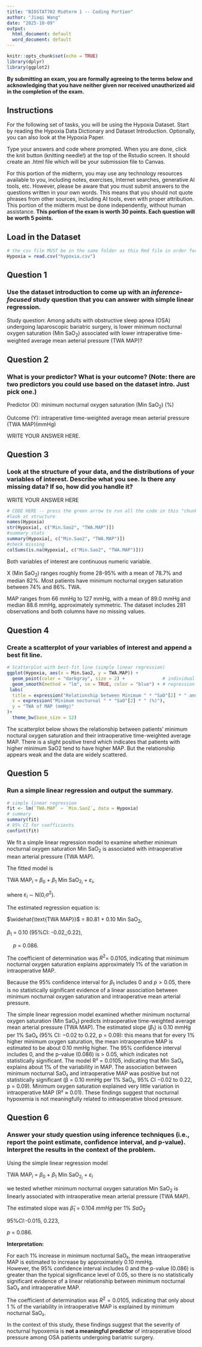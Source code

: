 ```yaml
---
title: "BIOSTAT702 Midterm 1 -- Coding Portion"
author: "Jiaqi Wang"
date: "2025-10-09"
output:
  html_document: default
  word_document: default
---
```


```r
knitr::opts_chunk$set(echo = TRUE)
library(dplyr)
library(ggplot2)
```

**By submitting an exam, you are formally agreeing to the terms below and acknowledging that you have neither given nor received unauthorized aid in the completion of the exam.**

## Instructions

For the following set of tasks, you will be using the Hypoxia Dataset. Start by reading the Hypoxia Data Dictionary and Dataset Introduction. Optionally, you can also look at the Hypoxia Paper. 

Type your answers and code where prompted. When you are done, click the knit button (knitting needle!) at the top of the Rstudio screen. It should create an .html file which will be your submission file to Canvas. 

For this portion of the midterm, you may use any technology resources available to you, including notes, exercises, Internet searches, generative AI tools, etc. However, please be aware that you must submit answers to the questions written in your own words. This means that you should not quote phrases from other sources, including AI tools, even with proper attribution. This portion of the midterm must be done independently, without human assistance. **This portion of the exam is worth 30 points. Each question will be worth 5 points.**

## Load in the Dataset 

```r
# the csv file MUST be in the same folder as this Rmd file in order for this code to run properly as is.
Hypoxia = read.csv("hypoxia.csv")
```


## Question 1

### Use the dataset introduction to come up with an *inference-focused* study question that you can answer with simple linear regression. 

Study question: Among adults with obstructive sleep apnea (OSA) undergoing laparoscopic bariatric surgery, is lower minimum nocturnal oxygen saturation ($\text{Min SaO}_2$) associated with lower intraperative time-weighted average mean aeterial pressure (TWA MAP)?


## Question 2

### What is your predictor? What is your outcome? (Note: there are two predictors you could use based on the dataset intro. Just pick one.)
Predictor (X): minimum nocturnal oxygen saturation ($\text{Min SaO}_2$) (%)

Outcome (Y): intraperative time-weighted average mean aeterial pressure (TWA MAP)(mmHg)

WRITE YOUR ANSWER HERE.


## Question 3

### Look at the structure of your data, and the distributions of your variables of interest. Describe what you see. Is there any missing data? If so, how did you handle it? 

WRITE YOUR ANSWER HERE

```r
# CODE HERE -- press the green arrow to run all the code in this "chunk"
#look at structure
names(Hypoxia)
str(Hypoxia[, c("Min.Sao2", "TWA.MAP")])
#summary stats
summary(Hypoxia[, c("Min.Sao2", "TWA.MAP")])
#check missing
colSums(is.na(Hypoxia[, c("Min.Sao2", "TWA.MAP")]))

```
Both variables of interest are continuous numeric variable. 

X ($\text{Min SaO}_2$) ranges roughly frome 28-95% with a mean of 78.7% and median 82%. Most patients have minimum nocturnal oxygen saturation between 74% and 86%. TWA.

MAP ranges from 66 mmHg to 127 mmHg, with a mean of 89.0 mmHg and median 88.6 mmHg, approximately symmetric. The dataset includes 281 observations and both columns have no missing values.

## Question 4

### Create a scatterplot of your variables of interest and append a best fit line. 

```r
# Scatterplot with best-fit line (simple linear regression)
ggplot(Hypoxia, aes(x = Min.Sao2, y = TWA.MAP)) +
  geom_point(color = "darkgray", size = 2) +              # individual data points
  geom_smooth(method = "lm", se = TRUE, color = "blue") + # regression line with CI band
 labs(
  title = expression("Relationship between Minimum " * "SaO"[2] * " and Intraoperative MAP"),
  x = expression("Minimum nocturnal " * "SaO"[2] * " (%)"),
  y = "TWA of MAP (mmHg)"
)+
  theme_bw(base_size = 12)
```

The scatterplot below shows the relationship between patients' minimum noctural oxygen saturation and their intraoperative time-weighted average MAP.
There is a slight positive trend which indicates that patients with higher minimum SaO2 tend to have higher MAP. But the relationship appears weak and the data are widely scattered.

## Question 5

### Run a simple linear regression and output the summary. 

```r
# simple linear regression
fit <- lm(`TWA.MAP` ~ `Min.Sao2`, data = Hypoxia)
# summary
summary(fit)
# 95% CI for coefficients
confint(fit) 
```
We fit a simple linear regression model to examine whether minimum nocturnal oxygen saturation $\text{Min SaO}_2$ is associated with intraoperative mean arterial pressure (TWA MAP).

The fitted model is

$\text{TWA MAP}_i$ = $\beta_0$ + $\beta_1$ $\text{Min SaO}_2_i$ + $\varepsilon_i$,

where $\varepsilon_i$ $\sim$ N(0,$\sigma^2$).

The estimated regression equation is:

$\widehat{\text{TWA MAP}}$ = 80.81 + 0.10 \times $\text{Min SaO}_2$,

$\beta_1$ = 0.10 (95%$\text{CI}$: -0.02,\;0.22), 

$\quad p$ = 0.086.

The coefficient of determination was $R^2$= 0.0105, indicating that minimum nocturnal oxygen saturation explains approximately $1\%$ of the variation in intraoperative MAP.

Because the 95% confidence interval for $\beta_1$ includes 0 and $p>0.05$, there is no statistically significant evidence of a linear association between
minimum nocturnal oxygen saturation and intraoperative mean arterial pressure.

The simple linear regression model examined whether minimum nocturnal oxygen saturation (Min SaO₂) predicts intraoperative time-weighted average mean arterial pressure (TWA MAP).
The estimated slope ($\beta_1$) is 0.10 mmHg per 1% SaO₂ (95% CI: −0.02 to 0.22, p = 0.09): this means that for every 1% higher minimum oxygen saturation, the mean intraoperative MAP is estimated to be about 0.10 mmHg higher.
The 95% confidence interval includes 0, and the p-value (0.086) is > 0.05, which indicates not statistically significant.
The model R² = 0.0105, indicating that Min SaO₂ explains about 1% of the variability in MAP.
The association between minimum nocturnal SaO₂ and intraoperative MAP was positive but not statistically significant (β = 0.10 mmHg per 1% SaO₂, 95% CI −0.02 to 0.22, p = 0.09).
Minimum oxygen saturation explained very little variation in intraoperative MAP (R² ≈ 0.01).
These findings suggest that nocturnal hypoxemia is not meaningfully related to intraoperative blood pressure.

## Question 6 

### Answer your study question using inference techniques (i.e., report the point estimate, confidence interval, and p-value). Interpret the results in the context of the problem. 
Using the simple linear regression model

$\text{TWA MAP}_i$ = $\beta_0$ + $\beta_1$ $\text{Min SaO}_2_i$ + $\varepsilon_i$

we tested whether minimum nocturnal oxygen saturation $\text{Min SaO}_2$ is linearly associated with intraoperative mean arterial pressure (TWA MAP).

The estimated slope was 
$\hat{\beta}_1$ = 0.104 $mmHg$ per 1% $SaO_2$

95%$CI$:-0.015, 0.223, 

$p$ = 0.086.

**Interpretation:**

For each 1% increase in minimum nocturnal SaO₂, the mean intraoperative MAP is estimated
to increase by approximately $0.10$ mmHg.  
However, the 95% confidence interval includes 0 and the p-value (0.086) is greater than the typical significance level of 0.05, so there is no statistically significant evidence of a linear relationship between minimum nocturnal SaO₂ and intraoperative MAP.

The coefficient of determination was $R^2 = 0.0105$, indicating that only about 1 % of the variability in intraoperative MAP is explained by
minimum nocturnal SaO₂.

In the context of this study, these findings suggest that the severity of nocturnal
hypoxemia is **not a meaningful predictor** of intraoperative blood pressure among
OSA patients undergoing bariatric surgery.









